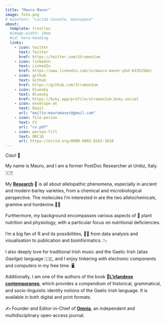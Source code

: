 ```yaml
---
title: "Mauro Maver"
image: foto.png
# mainfont: "Lucida Console, monospace"
about:
  template: trestles
  #image-width: 10em 
  #id: hero-heading
  links:
    - icon: twitter
      text: Twitter
      href: https://twitter.com/Stramon1um
    - icon: linkedin
      text: LinkedIn
      href: https://www.linkedin.com/in/mauro-maver-phd-633525b6/
    - icon: github
      text: Github
      href: https://github.com/Stramon1um
    - icon: bluesky
      text: Bluesky
      href: https://bsky.app/profile/stramon1um.bsky.social
    - icon: envelope-at
      text: Email
      url: "mailto:mauromaver@gmail.com"
    - icon: file-person
      text: CV
      url: "cv.pdf"
    - icon: person-fill 
      text: ORCiD
      url: https://orcid.org/0000-0002-8162-3618
---
```


<!-- :::{.column-page} -->

*Ciao!* 👋

::: {.style style="text-align:left;line-height:155%"}
My name is Mauro, and I am a former PostDoc Researcher at Unibz, Italy. 🇮🇹

My [**Research**](papers.qmd) 🧪 is all about allelopathic phenomena, especially in ancient and modern barley varieties, from a chemical and microbiological perspective. The molecules I'm interested in are the two allelochemicals, gramine and hordenine.👨‍🔬

Furthermore, my background encompasses various aspects of 🌱 plant nutrition and physiology, with a particular focus on nutritional deficiencies.

I’m a big fan of R and its possibilities, 🧑‍💻 from data analysis and visualisation to publication and bioinformatics. 📉

I also deeply love for traditional Irish music and the Gaelic Irish (alias *Gaeilge*) language 🇮🇪, and I enjoy tinkering with electronic components and computers in my free time. 🖥️

Additionally, I am one of the authors of the book 📗[**L'irlandese contemporaneo**](https://www.amazon.it/dp/8892958682/?coliid=I34IVBMHTQRJEP&colid=36FABK7A5OZ2Q&psc=0&ref_=list_c_wl_lv_ov_lig_dp_it), which provides a compendium of historical, grammatical, and socio-linguistic identity notions of the Gaelic Irish language. It is available in both digital and print formats.

✍️ Founder and Editor-in-Chief of [**Omnia**](omnia.qmd), an independent and multidisciplinary open-access journal.
:::

<!-- Mastodon verification -->
<a rel="me" style="display:none" href="https://sciences.social/@stramon1um">Hidden link used to verify my account on sciences.social</a> 